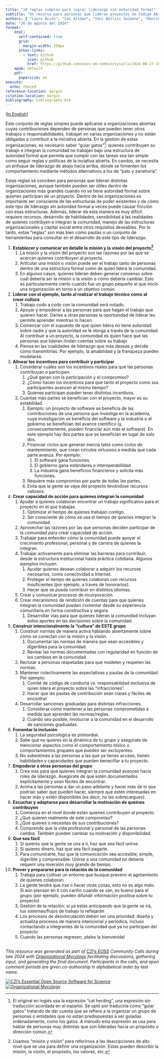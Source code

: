 ```yaml
---
title: "10 reglas simples para lograr liderazgo sin autoridad formal"
subtitle: "Un recurso para personas que lideran proyectos de Código Abierto"
authors: [ "Laura Ación", "Cat Allman", "Yani Bellini Saibene", "Henrik Bengtsson", "Beth Duckles", "Jonah Duckles", "Kate Hertweck", "Daniel S. Katz", "Dan Sholler", "Carol Willing"]
date: "26 de agosto del 2024"
format:
    html: 
      self-contained: true
      grid: 
        margin-width: 350px
      other-links:
        - text: Github
          icon: github
          href: https://github.com/eoss-om-communitycalls/2024-08-27-10-simple-rules-for-leadership
    epub: default
    pdf:
      papersize: a4
execute: 
  echo: fenced
reference-location: margin
citation-location: margin
bibliography: bibliography.bib
---
```

([In English](/)]

Este conjunto de reglas simples puede aplicarse a organizaciones abiertas cuyas contribuciones dependen de personas que pueden tener otros trabajos o responsabilidades, trabajan en varias organizaciones y no están obligadas a contribuir a la iniciativa abierta. En la gestión de estas organizaciones, es necesario saber “guiar gatos”[^2]: quienes contribuyen su trabajo e integran la comunidad no trabajan bajo una estructura de autoridad formal que permita que cumplir con las tareas sea tan simple como seguir reglas y políticas de la inciativa abierta. En cambio, se necesita un enfoque de liderazgo de abajo hacia arriba, donde se fomenten los comportamiento mediante métodos alternativos a los de “palo y zanahoria”.

Estas reglas se conciben para personas que lideran distintas organizaciones, aunque también pueden ser útiles dentro de organizaciones más grandes cuando no se tiene autoridad formal sobre quienes participan de un proyecto. Dentro de las organizaciones es importante ser consciente de las estructuras de poder existentes y de cómo este tipo de liderazgo sin autoridad formal a veces puede causar fricción con esas estructuras. Además, liderar de esta manera es muy difícil: requiere recursos, desarrollo de habilidades, sensibilidad a las realidades de quienes contribyen e integran la comunidad, manejo de las estructuras organizacionales y capital social entre otros requisitos deseables. Por lo tanto, estas “reglas” son más bien como pautas o un conjunto de herramientas para consultar en el desarrollo de este tipo de liderazgo.

1. **Establecer y comunicar en detalle la misión y la visión del proyecto[^3]**
    1. La misión y la visión del proyecto son las razones por las que se acercan quienes contribuyen al proyecto.
    2. Articular una misión o visión puede ser el trabajo tanto de personas dentro de una estructura formal como de quien lidera la comunidad.
    3. En algunos casos, quienes lideran deben generar consenso sobre cuál debería ser la misión o la visión o cómo debería cambiar. Esto es particularmente cierto cuando fue un grupo pequeño el que inició una organización en torno a un objetivo común.
2. **Liderar con el ejemplo, tanto al realizar el trabajo técnico como al crear cultura**
    1. Trabajo codo a codo con la comunidad será notado.
    2. Apoyar y empoderar a las personas para que hagan el trabajo que quieren hacer. Darles a otras personas la oportunidad de liderar les permite aprender mientras lo hacen.
    3. Comenzar con el supuesto de que quien lidera no tiene autoridad sobre nadie y que la autoridad se le otorga a través de la comunidad. Al contribuir a un proyecto, la comunidad es quien hace que las personas que lideran rindan cuentas sobre su trabajo
    4. Piensa en las cualidades de liderazgo que más deseas y decide cómo transmitirlas. Por ejemplo, la amabilidad y la franqueza pueden modelarse.
3. **Alinear los incentivos para contribuir y participar**
    1. Considerar cuáles son los incentivos reales para que las personas contribuyan o participen.
        1. ¿Qué ganan con la participación y el compromiso?
        2. ¿Cómo hacen los incentivos para que tanto el proyecto como sus participantes avancen al mismo tiempo?
        3. Quienes participan pueden tener distintos incentivos.
    2. Cuantas más partes se benefician con el proyecto, mayor es su estabilidad.
        1. Ejemplo: un proyecto de software se beneficia de las contribuciones de una persona que investiga en la academia, cuya investigación se beneficia del software y la industria o el gobierno se benefician del avance científico (y, consecuentemente, pueden financiar aún más el software). En este ejemplo hay dos partes que se benefician en lugar de solo dos.
        2. Financiar ciclos que generan inercia tales como ciclos de mantenimiento, que crean círculos virtuosos a medida que cada parte avanza. Por ejemplo:
            1. El software gana funciones.
            2. El gobierno gana estándares e interoperabilidad.
            3. La industria gana beneficios financieros y solicita más funciones.
        3. Requiere más compromiso por parte de todas las partes.
        4. Evita que la gente se vaya del proyecto llevándose recursos valiosos.
4. **Crear capacidad de acción para quienes integran la comunidad**
    1. Ayudar a quienes colaboran  encontrar un trabajo significativo para el proyecto en el que trabajas.
        1. Optimizar el tiempo de quienes trabajan contigo.
        2. Ser consciente de cómo se usa el tiempo de quienes integran la comunidad.
    2. Aprovechar las razones por las que personas deciden participar de la comunidad para crear capacidad de acción.
    3. Trabajar para entender cómo la comunidad puede apoyar el crecimiento profesional, personal y de carrera de quienes la integran.
    4. Trabajar activamente para eliminar las barreras para contribuir, desde la estructura institucional hasta práctica cotidiana. Algunos ejemplos incluyen:
        1. Ayudar quienes desean colaborar a adquirir los recursos necesarios, como conectividad a Internet.
        2. Proteger el tiempo de quienes colaboran con recursos insuficientes (por ejemplo, a través de honorarios).
        3. Hacer que se pueda contribuir en distintos idiomas.
    5. Crear y comunicar procesos de incorporación.
    6. Crear mecanismos de rendición de cuentas para que quienes integran la comunidad puedan comentar desde su experiencia comunitaria en forma constructiva y segura.
        1. Desarrollar vías para que quienes lideran la comunidad incluyan estos aportes en las decisiones sobre la comunidad.
5. **Construir intencionalmente la “cultura” de ESTE grupo**
    1. Construir normas de manera activa hablando abiertamente sobre cómo se conectan con la misión y la visión.
        1. Documentar las normas de manera que sean accesibles y digeribles para la comunidad.
        2. Revisar las normas documentadas con regularidad en función de los cambios en la comunidad.
    2. Reclutar a personas respetadas para que modelen y respeten las normas.
    3. Mantener colectivamente las expectativas y pautas de la comunidad. Por ejemplo:
        1. Comité de código de conducta vs. responsabilidad exclusiva de quien lidera el proyecto sobre las “infracciones”.
        2. Hacer que las pautas de contribución sean claras y fáciles de encontrar.
    4. Desarrollar sanciones graduadas para distintas infracciones.
        1. Considerar cómo mantener a las personas comprometidas a medida que aprenden las normas/reglas.
        2. Cuando sea posible, involucrar a la comunidad en el desarrollo de sanciones graduadas.
6. **Fomentar la inclusión**
    1. La seguridad psicológica es primordial.
    2. Sabe qué no quieres en la dinámica de tu grupo y asegúrate de mencionar aspectos como el comportamiento tóxico o comportamientos grupales que pueden ser excluyentes.
    3. No subestimes a las personas a las que ya tienes acceso, tienen habilidades y capacidades que pueden benecifiar a tu proyecto.
7. **Empoderar a otras personas del grupo**
    1. Crea vías para que quienes integran la comunidad avancen hacia roles de liderazgo. Asegúrate de que estén documentados explícitamente y sean fáciles de encontrar.
    2. Anima a las personas a dar un paso adelante y hacer más de lo que podrían saber que pueden hacer, siempre que estén interesadas en hacer más y estén disponibles (es decir, no las sobrecargues).
8. **Escuchar y adaptarse para desarrollar la motivación de queines contribuyen**
    1. Comienza en el nivel donde están quienes contribuyen al proyecto.
    2. ¿Qué quieren realmente de este compromiso?
    3. ¿Qué quieres o necesitas de sus contribuciones?
    4. Comprende que la vida profesional y personal de las personas cambia. También pueden cambiar su motivación y disponibilidad. 
9. **Que sea fácil**
    1. Si quieres que la gente se una a ti, haz que sea fácil unirse.
    2. Si quieres dinero, haz que sea fácil pagarte.
    3. Para comunicarte, haz que la comunicación sea accesible, simple, digerible y comprensible. Unirse a una comunidad no debería requerir una inversión muy grande de tiempo.
10. **Prever y prepararse para la rotación de la comunidad**
    1. Trabaja para cultivar un entorno que busque prevenir el agotamiento de quienes colaboran
    2. La gente tendrá que irse o hacer otras cosas, esto no es algo malo. Si aún piensan en ti con cariño cuando se van, es bueno para el grupo (por ejemplo, pueden difundir información positiva sobre tu proyecto)
    3. Gestión de la rotación: si ya estás anticipando que la gente se irá, tus sistemas/flujos de trabajo lo reflejarán
    4. Los procesos de desvinculación deben ser una prioridad: diseña y actualiza procesos de manera intencional y periódica, incluso contactando a integrantes de la comunidad que ya no participan del proyecto
    5. Cuando las personas regresen, ¡dales la bienvenida!

[^1]: Este recurso fue desarrollado por primera vez por quienes asistieron a la llamada comunitaria del 26 de agosto de 2024 del programa Software de Código Abierto Esencial para la Ciencia (Essencial Open Source Software for Science, del inglés) de la Chan Zuckerberg Iniciative. Si agregas algo a este documento, agrega también tu nombre a la lista de autoría (en orden alfabético por apellido). Se compartirá una lista de quienes agreguen contribuciones adicionales en un futuro repositorio de GitHub, donde también puedes enviar tu contribución.

[^2]: El original en inglés usa la expresión "cat herding", una expresión sin traducción acordada en el español. Se optó por traducirla como "guiar gatos" tratando de dar cuenta que se refiere a la organizar un grupo de personas o entidades que no están predispuestas a ser guiadas ordenadamente, como los gatos. A menudo esta expresión se usa para hablar de personas muy distintas que son lideradas hacia un propósito o dirección común.

[^3]: Usamos "misión y visión" para referirnos a las descripciones de alto nivel que se usa para definir una organización. Estas pueden describir la misión, la visión, el propósito, los valores, etc.


<!-- FOOTER & LOGOS Please do not modify below --> 
----
_This resource was generated as part of [CZI's EOSS](https://chanzuckerberg.com/eoss/) Community Calls during late 2024 with 
[Organizational Mycology](https://orgmycology.com) facilitating discussions, gathering input, 
and generating the final document. Participants in the calls, and open comment periods are 
given co-authorship in alphabetical order by last name._  
  

[![CZI's Essential Open Source Software for Science](img/CZI-EOSS.png)](https://czi.co/EOSS)
[![Organizational Mycology](img/om_short_logo.png)](https://orgmycology.com)
